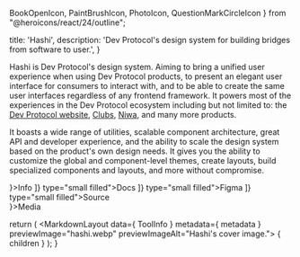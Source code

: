   BookOpenIcon,
  PaintBrushIcon,
  PhotoIcon,
  QuestionMarkCircleIcon
} from "@heroicons/react/24/outline";

  title: 'Hashi',
  description: 'Dev Protocol\'s design system for building bridges from software to user.',
}


Hashi is Dev Protocol's design system. Aiming to bring a unified user experience when using Dev Protocol products, to present an elegant user interface for consumers to interact with, and to be able to create the same user interfaces regardless of any frontend framework. It powers most of the experiences in the Dev Protocol ecosystem including but not limited to: the [Dev Protocol website](https://devprotocol.xyz), [Clubs](https://clubs.place), [Niwa](https://niwa.xyz), and many more products.

It boasts a wide range of utilities, scalable component architecture, great API and developer experience, and the ability to scale the design system based on the product's own design needs. It gives you the ability to customize the global and component-level themes, create layouts, build specialized components and layouts, and more without compromise.

<section className="grid cols-1 @large:cols-3 gap-md mt-4xl">
  <section>
    <MSTitleBar clsssName="jc-center" icon={<QuestionMarkCircleIcon />}>Info</MSTitleBar>
    <Info data={ ToolInfo }>
      <MSButton link={ToolInfo.links['docs']} icon={['left', <BookOpenIcon />]} type="small filled">Docs</MSButton>
      <MSButton link={ToolInfo.links['figma']} icon={['left', <PaintBrushIcon />]} type="small filled">Figma</MSButton>
      <MSButton link={ToolInfo.links['src']} icon={['left', <SiGithub />]} type="small filled">Source</MSButton>
    </Info>
  </section>
  <section  className="start-1 end-1 @large:start-2 @large:end-4">
    <MSTitleBar clsssName="jc-center" icon={<PhotoIcon />}>Media</MSTitleBar>
    <div className="w-full grid cols-1 gap-md mt-md">
      <PreviewImage src="/img/hashi.webp" alt="A screen capture of Hashi's website" />
      <PreviewImage src="/img/hashi/hashi-cover--dark.webp" alt="Hashi's cover image but in dark mode." />
    </div>
  </section>
</section>

  return (
    <MarkdownLayout data={ ToolInfo } metadata={ metadata } previewImage="hashi.webp" previewImageAlt="Hashi's cover image.">
      { children }
    </MarkdownLayout>
  );
}